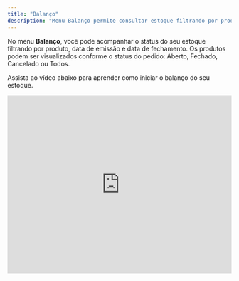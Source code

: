 ```yaml
---
title: "Balanço"
description: "Menu Balanço permite consultar estoque filtrando por produto, datas e status do pedido."
---
```


No menu **Balanço**, você pode acompanhar o status do seu estoque filtrando por produto, data de emissão e data de fechamento. Os produtos podem ser visualizados conforme o status do pedido: Aberto, Fechado, Cancelado ou Todos.

Assista ao vídeo abaixo para aprender como iniciar o balanço do seu estoque.

<iframe width="100%" height="400" src="https://www.youtube.com/embed/OnxHst_B3mU?si=UItfv66P8WnBSWms" title="YouTube video player" frameborder="0" allow="accelerometer; autoplay; clipboard-write; encrypted-media; gyroscope; picture-in-picture; web-share" referrerpolicy="strict-origin-when-cross-origin" allowfullscreen />

Produtos que estão sendo conferidos no balanço não podem ser manipulados ou vendidos até que o balanço seja fechado ou cancelado.

Caso a opção “zerar o estoque” não seja selecionada, o sistema mostrará a diferença entre o que foi vendido e o que deveria estar em estoque.

As ações disponíveis permitem imprimir o balanço após o fechamento e também a impressão das diferenças identificadas, facilitando a conferência precisa do estoque e a análise para evitar perdas.